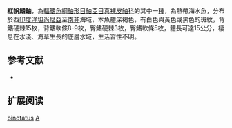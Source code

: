 {{Speciesbox 
| genus = Ablabys
| species = binotatus
| status = NE
| status_system = IUCN3.1
| authority = [[Peters|Peters]], 1855
| synonyms = *''Apistus binotatus, Peters, 1855''
*''Amblyapistus binotata, Peters, 1855''
*''Amblyapistus binotatus, Peters, 1855''
*''Amblyapistus marleyi, Regan, 1919''
}}
'''紅帆鰭鮋'''，為[[輻鰭魚綱|輻鰭魚綱]][[鮋形目|鮋形目]][[鮋亞目|鮋亞目]][[真裸皮鮋科|真裸皮鮋科]]的其中一[[種|種]]，為熱帶海水魚，分布於西[[印度洋|印度洋]][[坦尚尼亞|坦尚尼亞]]至[[南非|南非]]海域，本魚體深褐色，有白色與黃色或黑色的斑紋，背鰭硬棘15枚，背鰭軟條8-9枚，臀鰭硬棘3枚，臀鰭軟條5枚，體長可達15公分，棲息在水淺、海草生長的底層水域，生活習性不明。

==参考文献==
*{{FishBase_species|genus=Ablabys|species=binotatus|year=2014|month=5}}

== 扩展阅读 ==
{{refbegin}}
{{wikispecies-inline|Ablabys binotatus|紅帆鰭鮋}}
{{refend}}
{{Taxonbar|from=Q2721301}}

[[Category:帆鰭鮋屬|binotatus]]
[[Category:1855年描述的魚類|A]]


{{鮋形目小作品}}